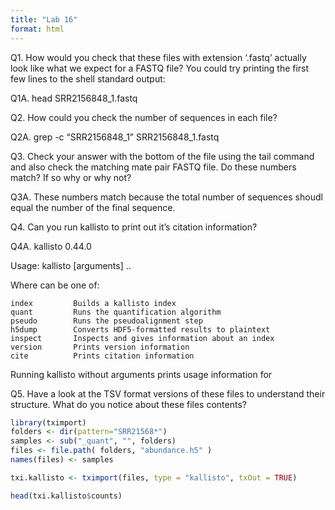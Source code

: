```yaml
---
title: "Lab 16"
format: html
---
```


Q1. How would you check that these files with extension ‘.fastq’ actually look like what we expect for a FASTQ file? You could try printing the first few lines to the shell standard output:

Q1A. head SRR2156848_1.fastq

Q2. How could you check the number of sequences in each file?

Q2A. grep -c "SRR2156848_1" SRR2156848_1.fastq 

Q3. Check your answer with the bottom of the file using the tail command and also check the matching mate pair FASTQ file. Do these numbers match? If so why or why not?

Q3A. These numbers match because the total number of sequences shoudl equal the number of the final sequence.

Q4. Can you run kallisto to print out it’s citation information?

Q4A. kallisto 0.44.0

Usage: kallisto <CMD> [arguments] ..

Where <CMD> can be one of:

    index         Builds a kallisto index
    quant         Runs the quantification algorithm
    pseudo        Runs the pseudoalignment step
    h5dump        Converts HDF5-formatted results to plaintext
    inspect       Inspects and gives information about an index
    version       Prints version information
    cite          Prints citation information

Running kallisto <CMD> without arguments prints usage information for <CMD>

Q5. Have a look at the TSV format versions of these files to understand their structure. What do you notice about these files contents?

```r
library(tximport)
folders <- dir(pattern="SRR21568*")
samples <- sub("_quant", "", folders)
files <- file.path( folders, "abundance.h5" )
names(files) <- samples

txi.kallisto <- tximport(files, type = "kallisto", txOut = TRUE)
```

```r
head(txi.kallisto$counts)
```

